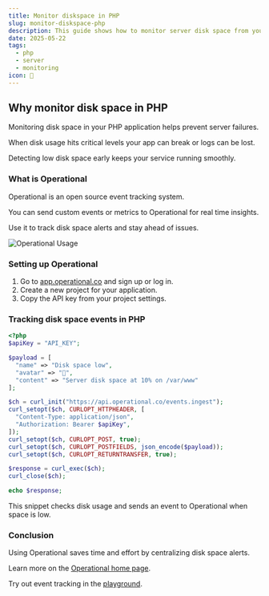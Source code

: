 ```yaml
---
title: Monitor diskspace in PHP
slug: monitor-diskspace-php
description: This guide shows how to monitor server disk space from your PHP app using Operational for alerts and metrics tracking.
date: 2025-05-22
tags:
  - php
  - server
  - monitoring
icon: 💾
---
```


## Why monitor disk space in PHP

Monitoring disk space in your PHP application helps prevent server failures.

When disk usage hits critical levels your app can break or logs can be lost.

Detecting low disk space early keeps your service running smoothly.

### What is Operational

Operational is an open source event tracking system.

You can send custom events or metrics to Operational for real time insights.

Use it to track disk space alerts and stay ahead of issues.

![Operational Usage](https://operational.co/images/misc/ops-usage2.jpg)

### Setting up Operational

1. Go to [app.operational.co](https://app.operational.co) and sign up or log in.
2. Create a new project for your application.
3. Copy the API key from your project settings.

### Tracking disk space events in PHP

```php
<?php
$apiKey = "API_KEY";

$payload = [
  "name" => "Disk space low",
  "avatar" => "💾",
  "content" => "Server disk space at 10% on /var/www"
];

$ch = curl_init("https://api.operational.co/events.ingest");
curl_setopt($ch, CURLOPT_HTTPHEADER, [
  "Content-Type: application/json",
  "Authorization: Bearer $apiKey",
]);
curl_setopt($ch, CURLOPT_POST, true);
curl_setopt($ch, CURLOPT_POSTFIELDS, json_encode($payload));
curl_setopt($ch, CURLOPT_RETURNTRANSFER, true);

$response = curl_exec($ch);
curl_close($ch);

echo $response;
```

This snippet checks disk usage and sends an event to Operational when space is low.

### Conclusion

Using Operational saves time and effort by centralizing disk space alerts.

Learn more on the [Operational home page](https://operational.co).

Try out event tracking in the [playground](https://operational.co/playground).